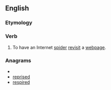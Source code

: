 ==English==
===Etymology===
{{prefix|re|spider}}
===Verb===
{{en-verb}}

# To have an Internet [[spider]] [[revisit]] a [[webpage]].

===Anagrams===
* {{alphagram|deeiprrs}}
* [[reprised#English|reprised]]
* [[respired#English|respired]]